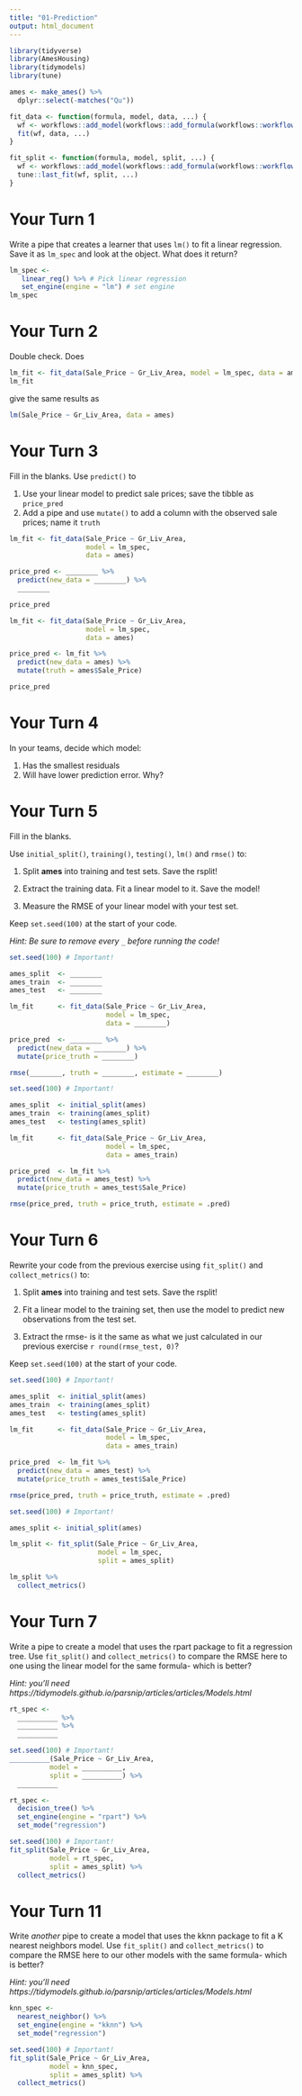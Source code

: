 ```yaml
---
title: "01-Prediction"
output: html_document
---
```


```r
library(tidyverse)
library(AmesHousing)
library(tidymodels)
library(tune)

ames <- make_ames() %>% 
  dplyr::select(-matches("Qu"))

fit_data <- function(formula, model, data, ...) {
  wf <- workflows::add_model(workflows::add_formula(workflows::workflow(), formula), model)
  fit(wf, data, ...)
}

fit_split <- function(formula, model, split, ...) {
  wf <- workflows::add_model(workflows::add_formula(workflows::workflow(), formula, blueprint = hardhat::default_formula_blueprint(indicators = FALSE, allow_novel_levels = TRUE)), model)
  tune::last_fit(wf, split, ...)
}
```

# Your Turn 1

Write a pipe that creates a learner that uses `lm()` to fit a linear regression. Save it as `lm_spec` and look at the object. What does it return?

```r
lm_spec <- 
   linear_reg() %>% # Pick linear regression
   set_engine(engine = "lm") # set engine
lm_spec
```

# Your Turn 2

Double check. Does

```r
lm_fit <- fit_data(Sale_Price ~ Gr_Liv_Area, model = lm_spec, data = ames)
lm_fit
```

give the same results as

```r
lm(Sale_Price ~ Gr_Liv_Area, data = ames)
```


# Your Turn 3

Fill in the blanks. Use `predict()` to

1. Use your linear model to predict sale prices; save the tibble as `price_pred`  
1. Add a pipe and use `mutate()` to add a column with the observed sale prices; name it `truth`

```r
lm_fit <- fit_data(Sale_Price ~ Gr_Liv_Area, 
                   model = lm_spec, 
                   data = ames)

price_pred <- ________ %>% 
  predict(new_data = ________) %>% 
  ________

price_pred
```

```r
lm_fit <- fit_data(Sale_Price ~ Gr_Liv_Area, 
                   model = lm_spec, 
                   data = ames)

price_pred <- lm_fit %>% 
  predict(new_data = ames) %>% 
  mutate(truth = ames$Sale_Price)

price_pred
```



# Your Turn 4

In your teams, decide which model:

1. Has the smallest residuals  
2. Will have lower prediction error. Why?  


# Your Turn 5

Fill in the blanks. 

Use `initial_split()`, `training()`, `testing()`, `lm()` and `rmse()` to:

1. Split **ames** into training and test sets. Save the rsplit!

2. Extract the training data. Fit a linear model to it. Save the model!

3. Measure the RMSE of your linear model with your test set.  

Keep `set.seed(100)` at the start of your code.

*Hint: Be sure to remove every `_` before running the code!*

```r
set.seed(100) # Important!

ames_split  <- ________
ames_train  <- ________
ames_test   <- ________

lm_fit      <- fit_data(Sale_Price ~ Gr_Liv_Area, 
                        model = lm_spec, 
                        data = ________)

price_pred  <- ________ %>% 
  predict(new_data = ________) %>% 
  mutate(price_truth = ________)

rmse(________, truth = ________, estimate = ________)
```

```r
set.seed(100) # Important!

ames_split  <- initial_split(ames)
ames_train  <- training(ames_split)
ames_test   <- testing(ames_split)

lm_fit      <- fit_data(Sale_Price ~ Gr_Liv_Area, 
                        model = lm_spec, 
                        data = ames_train)

price_pred  <- lm_fit %>% 
  predict(new_data = ames_test) %>% 
  mutate(price_truth = ames_test$Sale_Price)

rmse(price_pred, truth = price_truth, estimate = .pred)
```


# Your Turn 6

Rewrite your code from the previous exercise using `fit_split()` and `collect_metrics()` to:

1. Split **ames** into training and test sets. Save the rsplit!

2. Fit a linear model to the training set, then use the model to predict new observations from the test set.

3. Extract the rmse- is it the same as what we just calculated in our previous exercise `r round(rmse_test, 0)`?

Keep `set.seed(100)` at the start of your code.

```r
set.seed(100) # Important!

ames_split  <- initial_split(ames)
ames_train  <- training(ames_split)
ames_test   <- testing(ames_split)

lm_fit      <- fit_data(Sale_Price ~ Gr_Liv_Area, 
                        model = lm_spec, 
                        data = ames_train)

price_pred  <- lm_fit %>% 
  predict(new_data = ames_test) %>% 
  mutate(price_truth = ames_test$Sale_Price)

rmse(price_pred, truth = price_truth, estimate = .pred)
```


```r
set.seed(100) # Important!

ames_split <- initial_split(ames)

lm_split <- fit_split(Sale_Price ~ Gr_Liv_Area, 
                      model = lm_spec, 
                      split = ames_split)

lm_split %>% 
  collect_metrics()
```


# Your Turn 7

Write a pipe to create a model that uses the rpart package to fit a regression tree. Use `fit_split()` and `collect_metrics()` to compare the RMSE here to one using the linear model for the same formula- which is better?

*Hint: you'll need https://tidymodels.github.io/parsnip/articles/articles/Models.html*

```r
rt_spec <- 
  __________ %>%          
  __________ %>% 
  __________

set.seed(100) # Important!
__________(Sale_Price ~ Gr_Liv_Area, 
          model = __________, 
          split = __________) %>% 
  __________
```

```r
rt_spec <- 
  decision_tree() %>%          
  set_engine(engine = "rpart") %>% 
  set_mode("regression")

set.seed(100) # Important!
fit_split(Sale_Price ~ Gr_Liv_Area, 
          model = rt_spec, 
          split = ames_split) %>% 
  collect_metrics()
```



# Your Turn 11

Write *another* pipe to create a model that uses the kknn package to fit a K nearest neighbors model. Use `fit_split()` and `collect_metrics()` to compare the RMSE here to our other models with the same formula- which is better?

*Hint: you'll need https://tidymodels.github.io/parsnip/articles/articles/Models.html*

```r
knn_spec <- 
  nearest_neighbor() %>%          
  set_engine(engine = "kknn") %>% 
  set_mode("regression")

set.seed(100) # Important!
fit_split(Sale_Price ~ Gr_Liv_Area, 
          model = knn_spec, 
          split = ames_split) %>% 
  collect_metrics()
```


